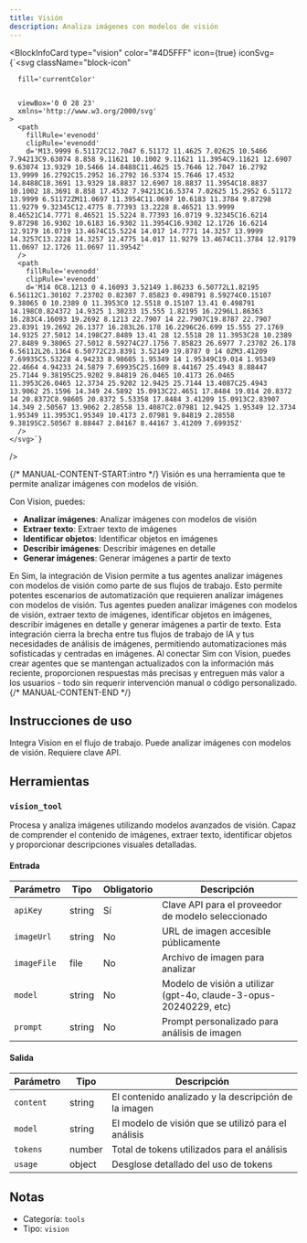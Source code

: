 ```yaml
---
title: Visión
description: Analiza imágenes con modelos de visión
---
```



<BlockInfoCard 
  type="vision"
  color="#4D5FFF"
  icon={true}
  iconSvg={`<svg className="block-icon"
      
      fill='currentColor'
      
      
      viewBox='0 0 28 23'
      xmlns='http://www.w3.org/2000/svg'
    >
      <path
        fillRule='evenodd'
        clipRule='evenodd'
        d='M13.9999 6.51172C12.7047 6.51172 11.4625 7.02625 10.5466 7.94213C9.63074 8.858 9.11621 10.1002 9.11621 11.3954C9.11621 12.6907 9.63074 13.9329 10.5466 14.8488C11.4625 15.7646 12.7047 16.2792 13.9999 16.2792C15.2952 16.2792 16.5374 15.7646 17.4532 14.8488C18.3691 13.9329 18.8837 12.6907 18.8837 11.3954C18.8837 10.1002 18.3691 8.858 17.4532 7.94213C16.5374 7.02625 15.2952 6.51172 13.9999 6.51172ZM11.0697 11.3954C11.0697 10.6183 11.3784 9.87298 11.9279 9.32345C12.4775 8.77393 13.2228 8.46521 13.9999 8.46521C14.7771 8.46521 15.5224 8.77393 16.0719 9.32345C16.6214 9.87298 16.9302 10.6183 16.9302 11.3954C16.9302 12.1726 16.6214 12.9179 16.0719 13.4674C15.5224 14.017 14.7771 14.3257 13.9999 14.3257C13.2228 14.3257 12.4775 14.017 11.9279 13.4674C11.3784 12.9179 11.0697 12.1726 11.0697 11.3954Z'
      />
      <path
        fillRule='evenodd'
        clipRule='evenodd'
        d='M14 0C8.1213 0 4.16093 3.52149 1.86233 6.50772L1.82195 6.56112C1.30102 7.23702 0.82307 7.85823 0.498791 8.59274C0.15107 9.38065 0 10.2389 0 11.3953C0 12.5518 0.15107 13.41 0.498791 14.198C0.824372 14.9325 1.30233 15.555 1.82195 16.2296L1.86363 16.283C4.16093 19.2692 8.1213 22.7907 14 22.7907C19.8787 22.7907 23.8391 19.2692 26.1377 16.283L26.178 16.2296C26.699 15.555 27.1769 14.9325 27.5012 14.198C27.8489 13.41 28 12.5518 28 11.3953C28 10.2389 27.8489 9.38065 27.5012 8.59274C27.1756 7.85823 26.6977 7.23702 26.178 6.56112L26.1364 6.50772C23.8391 3.52149 19.8787 0 14 0ZM3.41209 7.69935C5.53228 4.94233 8.98605 1.95349 14 1.95349C19.014 1.95349 22.4664 4.94233 24.5879 7.69935C25.1609 8.44167 25.4943 8.88447 25.7144 9.38195C25.9202 9.84819 26.0465 10.4173 26.0465 11.3953C26.0465 12.3734 25.9202 12.9425 25.7144 13.4087C25.4943 13.9062 25.1596 14.349 24.5892 15.0913C22.4651 17.8484 19.014 20.8372 14 20.8372C8.98605 20.8372 5.53358 17.8484 3.41209 15.0913C2.83907 14.349 2.50567 13.9062 2.28558 13.4087C2.07981 12.9425 1.95349 12.3734 1.95349 11.3953C1.95349 10.4173 2.07981 9.84819 2.28558 9.38195C2.50567 8.88447 2.84167 8.44167 3.41209 7.69935Z'
      />
    </svg>`}
/>

{/* MANUAL-CONTENT-START:intro */}
Visión es una herramienta que te permite analizar imágenes con modelos de visión.

Con Vision, puedes:

- **Analizar imágenes**: Analizar imágenes con modelos de visión
- **Extraer texto**: Extraer texto de imágenes
- **Identificar objetos**: Identificar objetos en imágenes
- **Describir imágenes**: Describir imágenes en detalle
- **Generar imágenes**: Generar imágenes a partir de texto

En Sim, la integración de Vision permite a tus agentes analizar imágenes con modelos de visión como parte de sus flujos de trabajo. Esto permite potentes escenarios de automatización que requieren analizar imágenes con modelos de visión. Tus agentes pueden analizar imágenes con modelos de visión, extraer texto de imágenes, identificar objetos en imágenes, describir imágenes en detalle y generar imágenes a partir de texto. Esta integración cierra la brecha entre tus flujos de trabajo de IA y tus necesidades de análisis de imágenes, permitiendo automatizaciones más sofisticadas y centradas en imágenes. Al conectar Sim con Vision, puedes crear agentes que se mantengan actualizados con la información más reciente, proporcionen respuestas más precisas y entreguen más valor a los usuarios - todo sin requerir intervención manual o código personalizado.
{/* MANUAL-CONTENT-END */}

## Instrucciones de uso

Integra Vision en el flujo de trabajo. Puede analizar imágenes con modelos de visión. Requiere clave API.

## Herramientas

### `vision_tool`

Procesa y analiza imágenes utilizando modelos avanzados de visión. Capaz de comprender el contenido de imágenes, extraer texto, identificar objetos y proporcionar descripciones visuales detalladas.

#### Entrada

| Parámetro | Tipo | Obligatorio | Descripción |
| --------- | ---- | ---------- | ----------- |
| `apiKey` | string | Sí | Clave API para el proveedor de modelo seleccionado |
| `imageUrl` | string | No | URL de imagen accesible públicamente |
| `imageFile` | file | No | Archivo de imagen para analizar |
| `model` | string | No | Modelo de visión a utilizar \(gpt-4o, claude-3-opus-20240229, etc\) |
| `prompt` | string | No | Prompt personalizado para análisis de imagen |

#### Salida

| Parámetro | Tipo | Descripción |
| --------- | ---- | ----------- |
| `content` | string | El contenido analizado y la descripción de la imagen |
| `model` | string | El modelo de visión que se utilizó para el análisis |
| `tokens` | number | Total de tokens utilizados para el análisis |
| `usage` | object | Desglose detallado del uso de tokens |

## Notas

- Categoría: `tools`
- Tipo: `vision`
